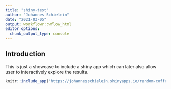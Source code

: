 ```yaml
---
title: "shiny-test"
author: "Johannes Schielein"
date: "2021-03-05"
output: workflowr::wflow_html
editor_options:
  chunk_output_type: console
---
```


## Introduction
This is just a showcase to include a shiny app which can later also allow user to interactively explore the results. 


```r
knitr::include_app("https://johannesschielein.shinyapps.io/random-coffee/")
```

